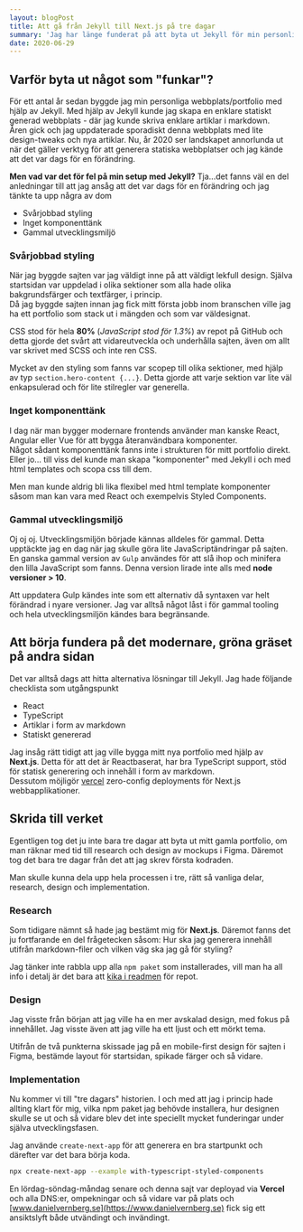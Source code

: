 ```yaml
---
layout: blogPost
title: Att gå från Jekyll till Next.js på tre dagar
summary: 'Jag har länge funderat på att byta ut Jekyll för min personliga sajt. Efter en del research och funderingar var det görbart på tre dagar.'
date: 2020-06-29
---
```


## Varför byta ut något som "funkar"?
För ett antal år sedan byggde jag min personliga webbplats/portfolio med hjälp av Jekyll. Med hjälp av Jekyll kunde jag skapa en enklare statiskt generad webbplats - där jag kunde skriva enklare artiklar i markdown.   
Åren gick och jag uppdaterade sporadiskt denna webbplats med lite design-tweaks och nya artiklar. Nu, år 2020 ser landskapet annorlunda ut när det gäller verktyg för att generera statiska webbplatser och jag kände att det var dags för en förändring.

**Men vad var det för fel på min setup med Jekyll?** Tja...det fanns väl en del anledningar till att jag ansåg att det var dags för en förändring och jag tänkte ta upp några av dom
* Svårjobbad styling
* Inget komponenttänk
* Gammal utvecklingsmiljö

### Svårjobbad styling

När jag byggde sajten var jag väldigt inne på att väldigt lekfull design. Själva startsidan var uppdelad i olika sektioner som alla hade olika bakgrundsfärger och textfärger, i princip.   
Då jag byggde sajten innan jag fick mitt första jobb inom branschen ville jag ha ett portfolio som stack ut i mängden och som var väldesignat. 

CSS stod för hela **80%** (*JavaScript stod för 1.3%*) av repot på GitHub och detta gjorde det svårt att vidareutveckla och underhålla sajten, även om allt var skrivet med SCSS och inte ren CSS.

Mycket av den styling som fanns var scopep till olika sektioner, med hjälp av typ `section.hero-content {...}`. Detta gjorde att varje sektion var lite väl enkapsulerad och för lite stilregler var generella.

### Inget komponenttänk

I dag när man bygger modernare frontends använder man kanske React, Angular eller Vue för att bygga återanvändbara komponenter.  
Något sådant komponenttänk fanns inte i strukturen för mitt portfolio direkt. Eller jo... till viss del kunde man skapa "komponenter" med Jekyll i och med html templates och scopa css till dem.

Men man kunde aldrig bli lika flexibel med html template komponenter såsom man kan vara med React och exempelvis Styled Components.

### Gammal utvecklingsmiljö

Oj oj oj. Utvecklingsmiljön började kännas alldeles för gammal. Detta upptäckte jag en dag när jag skulle göra lite JavaScriptändringar på sajten.   
En ganska gammal version av `Gulp` användes för att slå ihop och minifera den lilla JavaScript som fanns. Denna version lirade inte alls med **node versioner > 10**.   

Att uppdatera Gulp kändes inte som ett alternativ då syntaxen var helt förändrad i nyare versioner. Jag var alltså något låst i för gammal tooling och hela utvecklingsmiljön kändes bara begränsande. 

## Att börja fundera på det modernare, gröna gräset på andra sidan

Det var alltså dags att hitta alternativa lösningar till Jekyll. Jag hade följande checklista som utgångspunkt

* React
* TypeScript
* Artiklar i form av markdown
* Statiskt genererad

Jag insåg rätt tidigt att jag ville bygga mitt nya portfolio med hjälp av **Next.js**. Detta för att det är Reactbaserat, har bra TypeScript support, stöd för statisk generering och innehåll i form av markdown.   
Dessutom möjligör [vercel](https://vercel.com) zero-config deployments för Next.js webbapplikationer.

## Skrida till verket

Egentligen tog det ju inte bara tre dagar att byta ut mitt gamla portfolio, om man räknar med tid till research och design av mockups i Figma. Däremot tog det bara tre dagar från det att jag skrev första kodraden.

Man skulle kunna dela upp hela processen i tre, rätt så vanliga delar, research, design och implementation.

### Research
Som tidigare nämnt så hade jag bestämt mig för **Next.js**. Däremot fanns det ju fortfarande en del frågetecken såsom: Hur ska jag generera innehåll utifrån markdown-filer och vilken väg ska jag gå för styling?

Jag tänker inte rabbla upp alla `npm paket` som installerades, vill man ha all info i detalj är det bara att [kika i readmen](https://github.com/danielv14/personal-portfolio) för repot.

### Design

Jag visste från början att jag ville ha en mer avskalad design, med fokus på innehållet. Jag visste även att jag ville ha ett ljust och ett mörkt tema.

Utifrån de två punkterna skissade jag på en mobile-first design för sajten i Figma, bestämde layout för startsidan, spikade färger och så vidare.

### Implementation

Nu kommer vi till "tre dagars" historien. I och med att jag i princip hade allting klart för mig, vilka npm paket jag behövde installera, hur designen skulle se ut och så vidare blev det inte speciellt mycket funderingar under själva utvecklingsfasen.

Jag använde `create-next-app` för att generera en bra startpunkt och därefter var det bara börja koda.

```bash
npx create-next-app --example with-typescript-styled-components
```

En lördag-söndag-måndag senare och denna sajt var deployad via **Vercel** och alla DNS:er, ompekningar och så vidare var på plats och [www.danielvernberg.se](https://www.danielvernberg.se) fick sig ett ansiktslyft både utvändingt och invändingt.